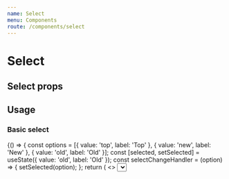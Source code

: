 ```yaml
---
name: Select
menu: Components
route: /components/select
---
```



# Select

## Select props
<Props of={Select} />

## Usage

### Basic select

<Playground>
  {() => {
    const options = [{
      value: 'top',
      label: 'Top'
    }, {
      value: 'new',
      label: 'New'
    }, {
      value: 'old',
      label: 'Old'
    }];
    const [selected, setSelected] = useState({
      value: 'old',
      label: 'Old'
    });
    const selectChangeHandler = (option) => {
      setSelected(option);
    };
    return (
      <>
      	<Select 
          options={options}
          value={selected}
          onChange={selectChangeHandler}
        />
      </>
    );
  }}
</Playground>
